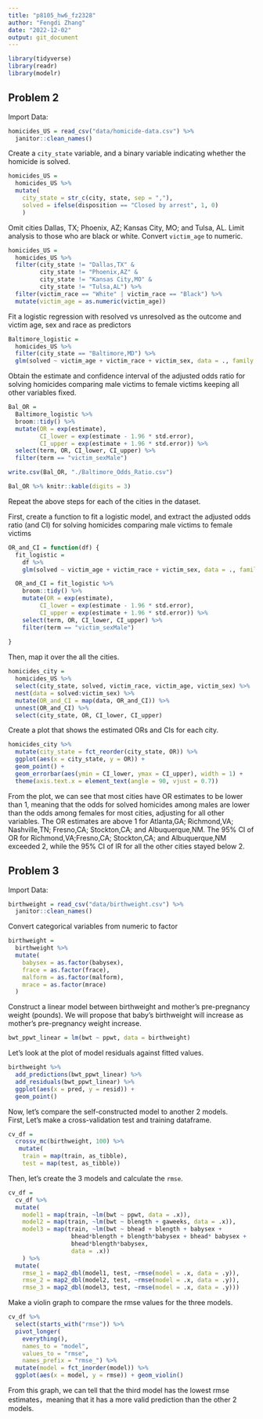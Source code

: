 ```yaml
---
title: "p8105_hw6_fz2328"
author: "Fengdi Zhang"
date: "2022-12-02"
output: git_document
---
```


```r
library(tidyverse)
library(readr)
library(modelr)
```

## Problem 2
Import Data:
```r
homicides_US = read_csv("data/homicide-data.csv") %>% 
  janitor::clean_names() 
```

Create a `city_state` variable, and a binary variable indicating whether the homicide is solved. 
```r
homicides_US = 
  homicides_US %>% 
  mutate(
    city_state = str_c(city, state, sep = ","),
    solved = ifelse(disposition == "Closed by arrest", 1, 0)
    )
```

Omit cities Dallas, TX; Phoenix, AZ; Kansas City, MO; and Tulsa, AL. 
Limit analysis to those who are black or white. 
Convert `victim_age` to numeric. 
```r
homicides_US = 
  homicides_US %>% 
  filter(city_state != "Dallas,TX" &
         city_state != "Phoenix,AZ" &
         city_state != "Kansas City,MO" &
         city_state != "Tulsa,AL") %>% 
  filter(victim_race == "White" | victim_race == "Black") %>% 
  mutate(victim_age = as.numeric(victim_age))
```

Fit a logistic regression with resolved vs unresolved as the outcome and victim age, sex and race as predictors
```r
Baltimore_logistic = 
  homicides_US %>% 
  filter(city_state == "Baltimore,MD") %>% 
  glm(solved ~ victim_age + victim_race + victim_sex, data = ., family = binomial()) 
```

Obtain the estimate and confidence interval of the adjusted odds ratio for solving homicides comparing male victims to female victims keeping all other variables fixed.
```r
Bal_OR = 
  Baltimore_logistic %>% 
  broom::tidy() %>% 
  mutate(OR = exp(estimate),
         CI_lower = exp(estimate - 1.96 * std.error),
         CI_upper = exp(estimate + 1.96 * std.error)) %>%
  select(term, OR, CI_lower, CI_upper) %>% 
  filter(term == "victim_sexMale") 

write.csv(Bal_OR, "./Baltimore_Odds_Ratio.csv")

Bal_OR %>% knitr::kable(digits = 3)
```

Repeat the above steps for each of the cities in the dataset.

First, create a function to fit a logistic model, and extract the adjusted odds ratio (and CI) for solving homicides comparing male victims to female victims
```r
OR_and_CI = function(df) {
  fit_logistic = 
    df %>% 
    glm(solved ~ victim_age + victim_race + victim_sex, data = ., family = binomial())

  OR_and_CI = fit_logistic %>% 
    broom::tidy() %>% 
    mutate(OR = exp(estimate),
         CI_lower = exp(estimate - 1.96 * std.error),
         CI_upper = exp(estimate + 1.96 * std.error)) %>%
    select(term, OR, CI_lower, CI_upper) %>% 
    filter(term == "victim_sexMale")
  
}
```

Then, map it over the all the cities. 
```r
homicides_city =   
  homicides_US %>% 
  select(city_state, solved, victim_race, victim_age, victim_sex) %>% 
  nest(data = solved:victim_sex) %>% 
  mutate(OR_and_CI = map(data, OR_and_CI)) %>% 
  unnest(OR_and_CI) %>% 
  select(city_state, OR, CI_lower, CI_upper)
```

Create a plot that shows the estimated ORs and CIs for each city.
```r
homicides_city %>% 
  mutate(city_state = fct_reorder(city_state, OR)) %>%  
  ggplot(aes(x = city_state, y = OR)) + 
  geom_point() +
  geom_errorbar(aes(ymin = CI_lower, ymax = CI_upper), width = 1) + 
  theme(axis.text.x = element_text(angle = 90, vjust = 0.7))
```

From the plot, we can see that most cities have OR estimates to be lower than 1, meaning that the odds for solved homicides among males are lower than the odds among females for most cities, adjusting for all other variables. The OR estimates are above 1 for Atlanta,GA; Richmond,VA; Nashville,TN; Fresno,CA; Stockton,CA; and Albuquerque,NM. The 95% CI of OR for Richmond,VA;Fresno,CA; Stockton,CA; and Albuquerque,NM exceeded 2, while the 95% CI of IR for all the other cities stayed below 2. 

## Problem 3
Import Data:
```r
birthweight = read_csv("data/birthweight.csv") %>% 
  janitor::clean_names() 
```

Convert categorical variables from numeric to factor
```r
birthweight = 
  birthweight %>% 
  mutate(
    babysex = as.factor(babysex),
    frace = as.factor(frace),
    malform = as.factor(malform),
    mrace = as.factor(mrace)
  )
```

Construct a linear model between birthweight and mother’s pre-pregnancy weight (pounds). We will propose that baby's birthweight will increase as mother's pre-pregnancy weight increase. 
```r
bwt_ppwt_linear = lm(bwt ~ ppwt, data = birthweight)
```

Let's look at the plot of model residuals against fitted values. 
```r
birthweight %>% 
  add_predictions(bwt_ppwt_linear) %>%
  add_residuals(bwt_ppwt_linear) %>% 
  ggplot(aes(x = pred, y = resid)) + 
  geom_point()
```

Now, let's compare the self-constructed model to another 2 models.   
First, Let's make a cross-validation test and training dataframe. 
```r
cv_df = 
  crossv_mc(birthweight, 100) %>% 
   mutate(
    train = map(train, as_tibble),
    test = map(test, as_tibble))

```

Then, let's create the 3 models and calculate the `rmse`. 
```r
cv_df = 
  cv_df %>% 
  mutate(
    model1 = map(train, ~lm(bwt ~ ppwt, data = .x)),
    model2 = map(train, ~lm(bwt ~ blength + gaweeks, data = .x)),
    model3 = map(train, ~lm(bwt ~ bhead + blength + babysex + 
                  bhead*blength + blength*babysex + bhead* babysex +
                  bhead*blength*babysex, 
                  data = .x))
    ) %>% 
  mutate(
    rmse_1 = map2_dbl(model1, test, ~rmse(model = .x, data = .y)),
    rmse_2 = map2_dbl(model2, test, ~rmse(model = .x, data = .y)),
    rmse_3 = map2_dbl(model3, test, ~rmse(model = .x, data = .y)))
```

Make a violin graph to compare the rmse values for the three models.
```r
cv_df %>% 
  select(starts_with("rmse")) %>% 
  pivot_longer(
    everything(),
    names_to = "model", 
    values_to = "rmse",
    names_prefix = "rmse_") %>% 
  mutate(model = fct_inorder(model)) %>% 
  ggplot(aes(x = model, y = rmse)) + geom_violin()
```

From this graph, we can tell that the third model has the lowest rmse estimates，meaning that it has a more valid prediction than the other 2 models. 








